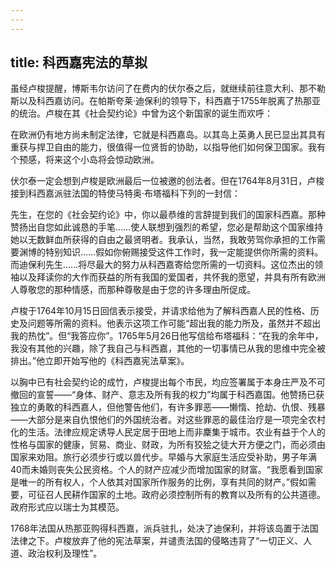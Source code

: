 ```yaml
---
---
---
```

title: 科西嘉宪法的草拟
---




虽经卢梭提醒，博斯韦尔访问了在费内的伏尔泰之后，就继续前往意大利、那不勒斯以及科西嘉访问。在帕斯夸莱·迪保利的领导下，科西嘉于1755年脱离了热那亚的统治。卢梭在其《社会契约论》中曾为这个新国家的诞生而欢呼：

在欧洲仍有地方尚未制定法律，它就是科西嘉岛。以其岛上英勇人民已显出其具有重获与捍卫自由的能力，很值得一位贤哲的协助，以指导他们如何保卫国家。我有个预感，将来这个小岛将会惊动欧洲。



伏尔泰一定会想到卢梭是欧洲最后一位被邀的创法者。但在1764年8月31日，卢梭接到科西嘉派驻法国的特使马特奥·布塔福科下列的一封信：

先生，在您的《社会契约论》中，你以最恭维的言辞提到我们的国家科西嘉。那种赞扬出自您如此诚恳的手笔……使人联想到强烈的希望，您必是帮助这个国家维持她以无数鲜血所获得的自由之最贤明者。我承认，当然，我敢劳驾你承担的工作需要渊博的特别知识……假如你俯赐接受这件工作时，我一定能提供你所需的资料。而迪保利先生……将尽最大的努力从科西嘉寄给您所需的一切资料。这位杰出的领袖以及拜读你的大作而获益的所有我国的爱国者，共怀我的愿望，并具有所有欧洲人尊敬您的那种情感，而那种尊敬是由于您的许多理由所促成。



卢梭于1764年10月15日回信表示接受，并请求给他为了解科西嘉人民的性格、历史及问题等所需的资料。他表示这项工作可能“超出我的能力所及，虽然并不超出我的热忱”。但“我答应你”。1765年5月26日他写信给布塔福科：“在我的余年中，我没有其他的兴趣，除了我自己与科西嘉，其他的一切事情已从我的思维中完全被排出。”他立即开始写他的《科西嘉宪法草案》。

以胸中已有社会契约论的成竹，卢梭提出每个市民，均应签署属于本身庄严及不可撤回的宣誓——“身体、财产、意志及所有我的权力”均属于科西嘉国。他赞扬已获独立的勇敢的科西嘉人，但他警告他们，有许多罪恶——懒惰、抢劫、仇恨、残暴——大部分是来自仇恨他们的外国统治者。对这些罪恶的最佳治疗是一项完全农村化的生活。法律应规定诱导人民定居于田地上而非麇集于城市。农业有益于个人的性格与国家的健康，贸易、商业、财政，为所有狡狯之徒大开方便之门，而必须由国家来劝阻。旅行必须步行或以兽代步。早婚与大家庭生活应受补助，男子年满40而未婚则丧失公民资格。个人的财产应减少而增加国家的财富。“我愿看到国家是唯一的所有权人，个人依其对国家所作服务的比例，享有共同的财产。”假如需要，可征召人民耕作国家的土地。政府必须控制所有的教育以及所有的公共道德。政府形式应以瑞士为其模范。

1768年法国从热那亚购得科西嘉，派兵驻扎，处决了迪保利，并将该岛置于法国法律之下。卢梭放弃了他的宪法草案，并谴责法国的侵略违背了“一切正义、人道、政治权利及理性”。